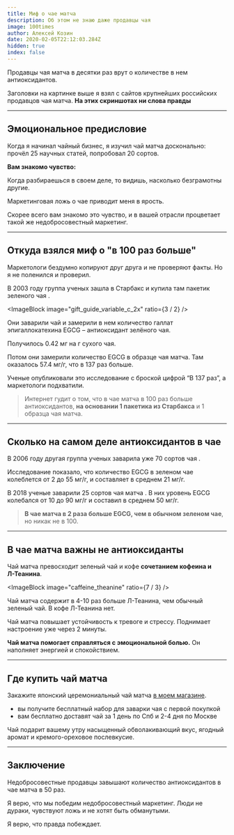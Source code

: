 ```yaml
---
title: Миф о чае матча
description: Об этом не знаю даже продавцы чая
image: 100times
author: Алексей Козин
date: 2020-02-05T22:12:03.284Z
hidden: true
index: false
---
```



Продавцы чая матча в десятки раз врут о количестве в нем антиоксидантов.

Заголовки на картинке выше я взял с сайтов крупнейших российских продавцов чая матча. **На этих скриншотах ни слова правды**

---

## Эмоциональное предисловие

Когда я начинал чайный бизнес, я изучил чай матча досконально: прочёл 25 научных статей, попробовал 20 сортов.

**Вам знакомо чувство:**

Когда разбираешься в своем деле, то видишь, насколько безграмотны другие.

Маркетинговая ложь о чае приводит меня в <Rage>ярость</Rage>.

Скорее всего вам знакомо это чувство, и в вашей отрасли процветает такой же недобросовестный маркетинг.

---

## Откуда взялся миф о "в 100 раз больше"

Маркетологи бездумно копируют друг друга и не проверяют факты. Но я не поленился и проверил.

В 2003 году группа ученых зашла в Старбакс и купила там пакетик зеленого чая <CounterLnk href="https://www.sciencedirect.com/science/article/abs/pii/S0021967303011336"/>.

<ImageBlock image="gift_guide_variable_c_2x" ratio={3 / 2} />

Они заварили чай и замерили в нем количество галлат эпигаллокатехина EGCG – антиоксидант зелёного чая.

Получилось 0.42 мг на г сухого чая.

Потом они замерили количество EGCG в образце чая матча. Там оказалось 57.4 мг/г, что в 137 раз больше.

Ученые опубликовали это исследование с броской цифрой “В 137 раз”, а маркетологи подхватили.

> Интернет гудит о том, что в чае матча в 100 раз больше антиоксидантов, **на основании 1 пакетика из Старбакса** и 1 образца чая матча.

---

## Сколько на самом деле антиоксидантов в чае

В 2006 году другая группа ученых заварила уже 70 сортов чая <CounterLnk href="https://www.semanticscholar.org/paper/HPLC-analysis-of-catechins%2C-theaflavins%2C-and-in-and-Friedman-Levin/6208e0617e0282e561aba4c6ae2d30f7b0653f58"/>.

Исследование показало, что количество EGCG в зеленом чае колеблется от 2 до 55 мг/г, и составляет в среднем 21 мг/г.

В 2018 ученые заварили 25 сортов чая матча <CounterLnk href="https://www.jstage.jst.go.jp/article/jarq/52/2/52_143/_article/-char/ja/"/>. В них уровень EGCG колебался от 10 до 90 мг/г и составил в среднем 50 мг/г.

> **В чае матча в 2 раза больше EGCG, чем в обычном зеленом чае**, но никак не в 100.

---

## В чае матча важны не антиоксиданты

Чай матча превосходит зеленый чай и кофе **сочетанием кофеина и <span style="white-space: nowrap;">Л-Теанина</span>**.

<ImageBlock image="caffeine_theanine" ratio={7 / 3} />

Чай матча содержит в 4-10 раз больше Л-Теанина, чем обычный зеленый чай. В кофе <span style="white-space: nowrap;">Л-Теанина</span> нет.

Чай матча повышает устойчивость к тревоге и стрессу. Поднимает настроение уже через 2 минуты.

**Чай матча помогает справляться с эмоциональной болью.** Он наполняет энергией и <Calm>спокойствием</Calm>.

---

<ImageBlock image="gift_matcha_tea_box_from_top_ex" ratio={1} />

## Где купить чай матча

Закажите японский церемониальный чай матча [в моем магазине](/).

- вы получите бесплатный набор для заварки чая с первой покупкой
- вам бесплатно доставят чай за 1 день по Спб и 2-4 дня по Москве

Чай подарит вашему утру насыщенный обволакивающий вкус, ягодный аромат и кремого-ореховое послевкусие.

---

## Заключение

Недобросовестные продавцы завышают количество антиоксидантов в чае матча в 50 раз.

Я верю, что мы победим недобросовестный маркетинг. Люди не дураки, чувствуют ложь и не хотят быть обманутыми.

Я верю, что правда побеждает.